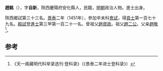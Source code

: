'''趙銘'''（{{bd|1421年||？}}），字'''自新'''，陝西慶陽府安化縣人，民籍，[[明朝|明朝]]政治人物。進士出身。

陝西鄉試第三十三名。[[景泰|景泰]]二年（1451年），參加辛未科[[會試|會試]]，得[[貢士|貢士]]第一百七十九名。[[殿試|殿試]]登[[進士|進士]]第三甲第一百二十一名。曾祖父[[趙資政|趙資政]]。祖父[[趙二公|趙二公]]。父亲[[趙敬|趙敬]]<ref>《天一阁藏明代科举录选刊·登科录》（《景泰二年进士登科录》）</ref>。

==参考==
{{reflist}}
{{明朝人物小作品}}
{{景泰二年辛未科殿試金榜}}